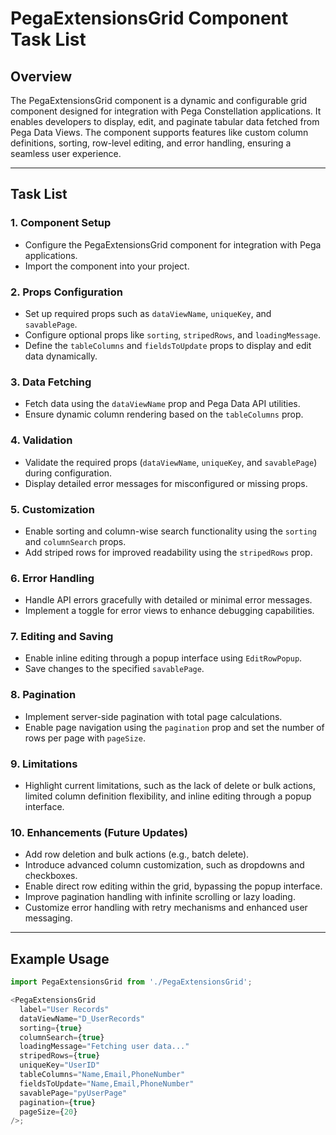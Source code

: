 # PegaExtensionsGrid Component Task List

## Overview  
The PegaExtensionsGrid component is a dynamic and configurable grid component designed for integration with Pega Constellation applications. It enables developers to display, edit, and paginate tabular data fetched from Pega Data Views. The component supports features like custom column definitions, sorting, row-level editing, and error handling, ensuring a seamless user experience.

---

## Task List  

### 1. **Component Setup**  
   - Configure the PegaExtensionsGrid component for integration with Pega applications.  
   - Import the component into your project.  

### 2. **Props Configuration**  
   - Set up required props such as `dataViewName`, `uniqueKey`, and `savablePage`.  
   - Configure optional props like `sorting`, `stripedRows`, and `loadingMessage`.  
   - Define the `tableColumns` and `fieldsToUpdate` props to display and edit data dynamically.  

### 3. **Data Fetching**  
   - Fetch data using the `dataViewName` prop and Pega Data API utilities.  
   - Ensure dynamic column rendering based on the `tableColumns` prop.  

### 4. **Validation**  
   - Validate the required props (`dataViewName`, `uniqueKey`, and `savablePage`) during configuration.  
   - Display detailed error messages for misconfigured or missing props.  

### 5. **Customization**  
   - Enable sorting and column-wise search functionality using the `sorting` and `columnSearch` props.  
   - Add striped rows for improved readability using the `stripedRows` prop.  

### 6. **Error Handling**  
   - Handle API errors gracefully with detailed or minimal error messages.  
   - Implement a toggle for error views to enhance debugging capabilities.  

### 7. **Editing and Saving**  
   - Enable inline editing through a popup interface using `EditRowPopup`.  
   - Save changes to the specified `savablePage`.  

### 8. **Pagination**  
   - Implement server-side pagination with total page calculations.  
   - Enable page navigation using the `pagination` prop and set the number of rows per page with `pageSize`.  

### 9. **Limitations**  
   - Highlight current limitations, such as the lack of delete or bulk actions, limited column definition flexibility, and inline editing through a popup interface.  

### 10. **Enhancements (Future Updates)**  
   - Add row deletion and bulk actions (e.g., batch delete).  
   - Introduce advanced column customization, such as dropdowns and checkboxes.  
   - Enable direct row editing within the grid, bypassing the popup interface.  
   - Improve pagination handling with infinite scrolling or lazy loading.  
   - Customize error handling with retry mechanisms and enhanced user messaging.  

---

## Example Usage  

```javascript
import PegaExtensionsGrid from './PegaExtensionsGrid';

<PegaExtensionsGrid
  label="User Records"
  dataViewName="D_UserRecords"
  sorting={true}
  columnSearch={true}
  loadingMessage="Fetching user data..."
  stripedRows={true}
  uniqueKey="UserID"
  tableColumns="Name,Email,PhoneNumber"
  fieldsToUpdate="Name,Email,PhoneNumber"
  savablePage="pyUserPage"
  pagination={true}
  pageSize={20}
/>;
